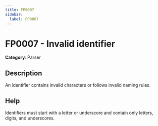 ```yaml
---
title: FP0007
sidebar:
  label: FP0007
---
```


# FP0007 - Invalid identifier

**Category**: Parser

## Description

An identifier contains invalid characters or follows invalid naming rules.

## Help

Identifiers must start with a letter or underscore and contain only letters, digits, and underscores.
